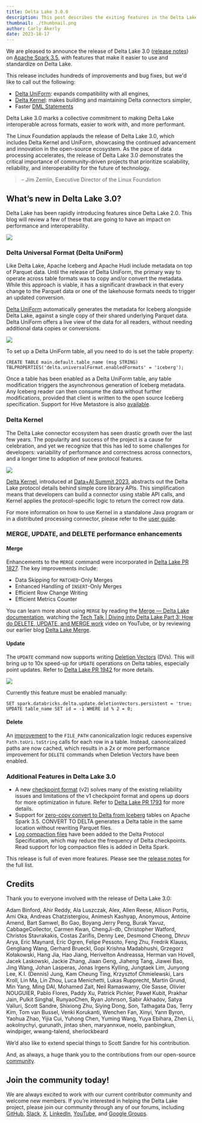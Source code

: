 ```yaml
---
title: Delta Lake 3.0.0
description: This post describes the exiting features in the Delta Lake 3.0.0 release
thumbnail: ./thumbnail.png
author: Carly Akerly
date: 2023-10-17
---
```


We are pleased to announce the release of Delta Lake 3.0 ([release notes](https://github.com/delta-io/delta/releases/tag/v3.0.0)) on [Apache Spark 3.5](https://spark.apache.org/releases/spark-release-3-5-0.html), with features that make it easier to use and standardize on Delta Lake.

This release includes hundreds of improvements and bug fixes, but we'd like to call out the following:

- [Delta UniForm](#uniform): expands compatibility with all engines,
- [Delta Kernel](#kernel): makes building and maintaining Delta connectors simpler,
- Faster [DML Statements](#merge-update-delete)

Delta Lake 3.0 marks a collective commitment to making Delta Lake interoperable across formats, easier to work with, and more performant.

<Info title="" level="info">
The Linux Foundation applauds the release of Delta Lake 3.0, which includes Delta Kernel and UniForm, showcasing the continued advancement and innovation in the open-source ecosystem. As the pace of data processing accelerates, the release of Delta Lake 3.0 demonstrates the critical importance of community-driven projects that prioritize scalability, reliability, and interoperability for the future of technology.

> – Jim Zemlin, Executive Director of the Linux Foundation

</Info>

## What’s new in Delta Lake 3.0?

Delta Lake has been rapidly introducing features since Delta Lake 2.0. This blog will review a few of these that are going to have an impact on performance and interoperability.

![](image1.png)

### <a id="uniform"></a> Delta Universal Format (Delta UniForm)

Like Delta Lake, Apache Iceberg and Apache Hudi include metadata on top of Parquet data. Until the release of Delta UniForm, the primary way to operate across table formats was to copy and/or convert the metadata. While this approach is viable, it has a significant drawback in that every change to the Parquet data or one of the lakehouse formats needs to trigger an updated conversion.

[Delta UniForm](https://github.com/delta-io/delta/commit/9b50cd206004ae28105846eee9d910f39019ab8b) automatically generates the metadata for Iceberg alongside Delta Lake, against a single copy of their shared underlying Parquet data. Delta UniForm offers a live view of the data for all readers, without needing additional data copies or conversions.

![](image2.png)

To set up a Delta UniForm table, all you need to do is set the table property:

```
CREATE TABLE main.default.table_name (msg STRING)
TBLPROPERTIES('delta.universalFormat.enabledFormats' = 'iceberg');
```

Once a table has been enabled as a Delta UniForm table, any table modification triggers the asynchronous generation of Iceberg metadata. Any Iceberg reader can then consume the data without further modifications, provided that client is written to the open source Iceberg specification. Support for Hive Metastore is also [available](https://github.com/delta-io/delta/commit/01fee68c).

### <a id="kernel"></a> Delta Kernel

The Delta Lake connector ecosystem has seen drastic growth over the last few years. The popularity and success of the project is a cause for celebration, and yet we recognize that this has led to some challenges for developers: variability of performance and correctness across connectors, and a longer time to adoption of new protocol features.

![](image3.png)

[Delta Kernel](https://github.com/delta-io/delta/tree/master/kernel), introduced at [Data+AI Summit 2023](https://www.databricks.com/dataaisummit/session/delta-kernel-simplifying-building-connectors-delta/), abstracts out the Delta Lake protocol details behind simple core library APIs. This simplification means that developers can build a connector using stable API calls, and Kernel applies the protocol-specific logic to return the correct row data.

For more information on how to use Kernel in a standalone Java program or in a distributed processing connector, please refer to the [user guide](https://github.com/delta-io/delta/blob/branch-3.0/kernel/USER_GUIDE.md).

### <a id="merge-update-delete"></a> MERGE, UPDATE, and DELETE performance enhancements

#### Merge

Enhancements to the `MERGE` command were incorporated in [Delta Lake PR 1827](https://github.com/delta-io/delta/issues/1827). The key improvements include:

- Data Skipping for `MATCHED`-Only Merges
- Enhanced Handling of `INSERT`-Only Merges
- Efficient Row Change Writing
- Efficient Metrics Counter

You can learn more about using `MERGE` by reading the [Merge — Delta Lake documentation](https://docs.delta.io/latest/delta-update.html), watching the [Tech Talk | Diving into Delta Lake Part 3: How do DELETE, UPDATE, and MERGE work](https://www.youtube.com/watch?v=7ewmcdrylsA) video on YouTube, or by reviewing our earlier blog [Delta Lake Merge](https://delta.io/blog/2023-02-14-delta-lake-merge/).

#### Update

The `UPDATE` command now supports writing [Deletion Vectors](https://docs.delta.io/latest/delta-deletion-vectors.html#enable-deletion-vectors) (DVs). This will bring up to 10x speed-up for `UPDATE` operations on Delta tables, especially point updates. Refer to [Delta Lake PR 1942](https://github.com/delta-io/delta/pull/1942) for more details.

![](image4.png)

Currently this feature must be enabled manually:

```
SET spark.databricks.delta.update.deletionVectors.persistent = 'true;
UPDATE table_name SET id = -1 WHERE id % 2 = 0;
```

#### Delete

An [improvement](https://github.com/delta-io/delta/commit/fc39f78d) to the `FILE_PATH` canonicalization logic reduces expensive `Path.toUri.toString` calls for each row in a table. Instead, canonicalized paths are now cached, which results in a 2x or more performance improvement for `DELETE` commands when Deletion Vectors have been enabled.

### Additional Features in Delta Lake 3.0

- A new [checkpoint format](#bookmark=id.ttt3bvou4dru) (v2) solves many of the existing reliability issues and limitations of the v1 checkpoint format and opens up doors for more optimization in future. Refer to [Delta Lake PR 1793](https://github.com/delta-io/delta/issues/1793) for more details.
- Support for [zero-copy convert to Delta from Iceberg](https://docs.delta.io/3.0.0/delta-utility.html#convert-an-iceberg-table-to-a-delta-table) tables on Apache Spark 3.5. CONVERT TO DELTA generates a Delta table in the same location without rewriting Parquet files.
- [Log compaction files](https://github.com/delta-io/delta/commit/5d43f1db5975dca31da29f714b1a155aa4367aee) have been added to the Delta Protocol Specification, which may reduce the frequency of Delta checkpoints. Read support for log compaction files is added in Delta Spark.

This release is full of even more features. Please see the [release notes](https://github.com/delta-io/delta/releases/tag/v3.0.0) for the full list.

## Credits

Thank you to everyone involved with the release of Delta Lake 3.0:

Adam Binford, Ahir Reddy, Ala Luszczak, Alex, Allen Reese, Allison Portis, Ami Oka, Andreas Chatzistergiou, Animesh Kashyap, Anonymous, Antoine Amend, Bart Samwel, Bo Gao, Boyang Jerry Peng, Burak Yavuz, CabbageCollector, Carmen Kwan, ChengJi-db, Christopher Watford, Christos Stavrakakis, Costas Zarifis, Denny Lee, Desmond Cheong, Dhruv Arya, Eric Maynard, Eric Ogren, Felipe Pessoto, Feng Zhu, Fredrik Klauss, Gengliang Wang, Gerhard Brueckl, Gopi Krishna Madabhushi, Grzegorz Kołakowski, Hang Jia, Hao Jiang, Herivelton Andreassa, Herman van Hovell, Jacek Laskowski, Jackie Zhang, Jiaan Geng, Jiaheng Tang, Jiawei Bao, Jing Wang, Johan Lasperas, Jonas Irgens Kylling, Jungtaek Lim, Junyong Lee, K.I. (Dennis) Jung, Kam Cheung Ting, Krzysztof Chmielewski, Lars Kroll, Lin Ma, Lin Zhou, Luca Menichetti, Lukas Rupprecht, Martin Grund, Min Yang, Ming DAI, Mohamed Zait, Neil Ramaswamy, Ole Sasse, Olivier NOUGUIER, Pablo Flores, Paddy Xu, Patrick Pichler, Paweł Kubit, Prakhar Jain, Pulkit Singhal, RunyaoChen, Ryan Johnson, Sabir Akhadov, Satya Valluri, Scott Sandre, Shixiong Zhu, Siying Dong, Son, Tathagata Das, Terry Kim, Tom van Bussel, Venki Korukanti, Wenchen Fan, Xinyi, Yann Byron, Yaohua Zhao, Yijia Cui, Yuhong Chen, Yuming Wang, Yuya Ebihara, Zhen Li, aokolnychyi, gurunath, jintao shen, maryannxue, noelo, panbingkun, windpiger, wwang-talend, sherlockbeard

We’d also like to extend special things to Scott Sandre for his contribution.

And, as always, a huge thank you to the contributions from our open-source [community](https://delta.io/community).

## Join the community today!

We are always excited to work with our current contributor community and welcome new members. If you’re interested in helping the Delta Lake project, please join our community through any of our forums, including [GitHub](https://go.delta.io/github), [Slack](https://go.delta.io/slack), [X](https://twitter.com/DeltaLakeOSS), [LinkedIn](https://go.delta.io/linkedin), [YouTube](https://go.delta.io/youtube), and [Google Groups](https://go.delta.io/groups).
